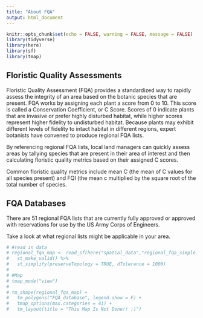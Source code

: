 ```yaml
---
title: "About FQA"
output: html_document
---
```


```r
knitr::opts_chunk$set(echo = FALSE, warning = FALSE, message = FALSE)
library(tidyverse)
library(here)
library(sf)
library(tmap)
```

## Floristic Quality Assessments

Floristic Quality Assessment (FQA) provides a standardized way to rapidly assess the integrity of an area based on the botanic species that are present. FQA works by assigning each plant a score from 0 to 10. This score is called a Conservation Coefficient, or C Score. Scores of 0 indicate plants that are invasive or prefer highly disturbed habitat, while higher scores represent higher fidelity to undisturbed habitat. Because plants may exhibit different levels of fidelity to intact habitat in different regions, expert botanists have convened to produce regional FQA lists.

By referencing regional FQA lists, local land managers can quickly assess areas by tallying species that are present in their area of interest and then calculating floristic quality metrics based on their assigned C scores.

Common floristic quality metrics include mean C (the mean of C values for all species present) and FQI (the mean c multiplied by the square root of the total number of species.

## FQA Databases

There are 51 regional FQA lists that are currently fully approved or approved with reservations for use by the US Army Corps of Engineers. 

Take a look at what regional lists might be applicable in your area.

```r
# #read in data
# regional_fqa_map <- read_sf(here("spatial_data","regional_fqa_simple.gpkg")) %>%
#   st_make_valid() %>%
#   st_simplify(preserveTopology = TRUE, dTolerance = 1000)
# 
# #Map
# tmap_mode("view")
# 
# tm_shape(regional_fqa_map) +
#   tm_polygons("FQA_database", legend.show = F) +
#   tmap_options(max.categories = 41) +
#   tm_layout(title = "This Map Is Not Done!! :)")
```

